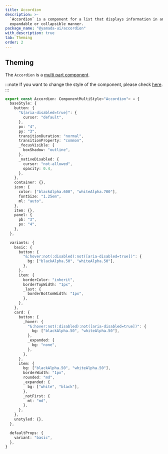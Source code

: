 ```yaml
---
title: Accordion
description: >-
  `Accordion` is a component for a list that displays information in an
  expandable or collapsible manner.
package_name: "@yamada-ui/accordion"
with_description: true
tab: Theming
order: 2
---
```


## Theming

The `Accordion` is a [multi part component](/styled-system/theming/component-styles#multi-part-components).

:::note
If you want to change the style of the component, please check [here](/styled-system/theming/customize-theme#changing-the-style-of-components).
:::

```ts
export const Accordion: ComponentMultiStyle<"Accordion"> = {
  baseStyle: {
    button: {
      "&[aria-disabled=true]": {
        cursor: "default",
      },
      px: "4",
      py: "3",
      transitionDuration: "normal",
      transitionProperty: "common",
      _focusVisible: {
        boxShadow: "outline",
      },
      _nativeDisabled: {
        cursor: "not-allowed",
        opacity: 0.4,
      },
    },
    container: {},
    icon: {
      color: ["blackAlpha.600", "whiteAlpha.700"],
      fontSize: "1.25em",
      ml: "auto",
    },
    item: {},
    panel: {
      pb: "3",
      px: "4",
    },
  },

  variants: {
    basic: {
      button: {
        "&:hover:not(:disabled):not([aria-disabled=true])": {
          bg: ["blackAlpha.50", "whiteAlpha.50"],
        },
      },
      item: {
        borderColor: "inherit",
        borderTopWidth: "1px",
        _last: {
          borderBottomWidth: "1px",
        },
      },
    },
    card: {
      button: {
        _hover: {
          "&:hover:not(:disabled):not([aria-disabled=true])": {
            bg: ["blackAlpha.50", "whiteAlpha.50"],
          },
          _expanded: {
            bg: "none",
          },
        },
      },
      item: {
        bg: ["blackAlpha.50", "whiteAlpha.50"],
        borderWidth: "1px",
        rounded: "md",
        _expanded: {
          bg: ["white", "black"],
        },
        _notFirst: {
          mt: "md",
        },
      },
    },
    unstyled: {},
  },

  defaultProps: {
    variant: "basic",
  },
}
```
